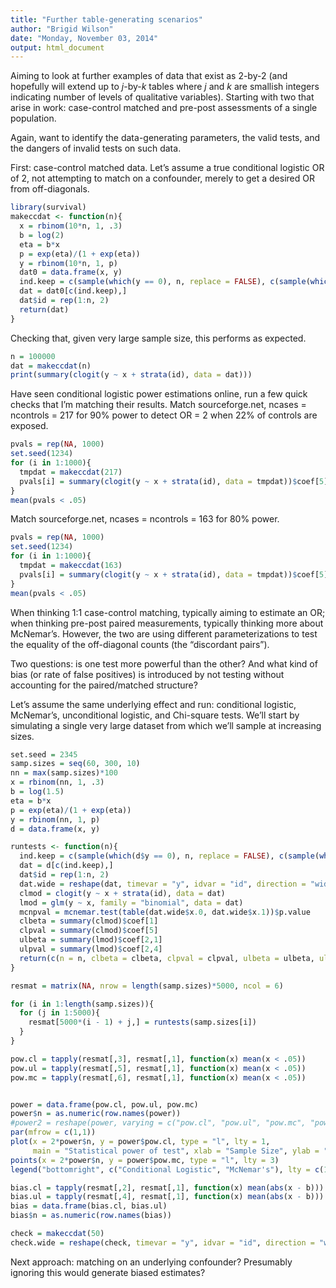 ```yaml
---
title: "Further table-generating scenarios"
author: "Brigid Wilson"
date: "Monday, November 03, 2014"
output: html_document
---
```


Aiming to look at further examples of data that exist as 2-by-2 (and hopefully will extend up to *j*-by-*k* tables where *j* and *k* are smallish integers indicating number of levels of qualitative variables). Starting with two that arise in work: case-control matched and pre-post assessments of a single population. 

Again, want to identify the data-generating parameters, the valid tests, and the dangers of invalid tests on such data.

First: case-control matched data. Let's assume a true conditional logistic OR of 2, not attempting to match on a confounder, merely to get a desired OR from off-diagonals.

```r
library(survival)
makeccdat <- function(n){
  x = rbinom(10*n, 1, .3)
  b = log(2)
  eta = b*x
  p = exp(eta)/(1 + exp(eta))
  y = rbinom(10*n, 1, p)
  dat0 = data.frame(x, y)
  ind.keep = c(sample(which(y == 0), n, replace = FALSE), c(sample(which(y == 1), n, replace = FALSE)))
  dat = dat0[c(ind.keep),]
  dat$id = rep(1:n, 2)
  return(dat)
}
```
Checking that, given very large sample size, this performs as expected.
```r
n = 100000
dat = makeccdat(n)
print(summary(clogit(y ~ x + strata(id), data = dat)))
```
Have seen conditional logistic power estimations online, run a few quick checks that I'm matching their results.
Match sourceforge.net, ncases = ncontrols = 217 for 90% power to detect OR = 2 when 22% of controls are exposed.
```r
pvals = rep(NA, 1000)
set.seed(1234)
for (i in 1:1000){
  tmpdat = makeccdat(217)
  pvals[i] = summary(clogit(y ~ x + strata(id), data = tmpdat))$coef[5]
}
mean(pvals < .05)
```
Match sourceforge.net, ncases = ncontrols = 163 for 80% power.
```r
pvals = rep(NA, 1000)
set.seed(1234)
for (i in 1:1000){
  tmpdat = makeccdat(163)
  pvals[i] = summary(clogit(y ~ x + strata(id), data = tmpdat))$coef[5]
}
mean(pvals < .05)
```
When thinking 1:1 case-control matching, typically aiming to estimate an OR; when thinking pre-post paired measurements, typically thinking more about McNemar's. However, the two are using different parameterizations to test the equality of the off-diagonal counts (the "discordant pairs"). 

Two questions: is one test more powerful than the other? And what kind of bias (or rate of false positives) is introduced by not testing without accounting for the paired/matched structure?

Let's assume the same underlying effect and run: conditional logistic, McNemar's, unconditional logistic, and Chi-square tests. We'll start by simulating a single very large dataset from which we'll sample at increasing sizes.

```r
set.seed = 2345
samp.sizes = seq(60, 300, 10)
nn = max(samp.sizes)*100
x = rbinom(nn, 1, .3)
b = log(1.5)
eta = b*x
p = exp(eta)/(1 + exp(eta))
y = rbinom(nn, 1, p)
d = data.frame(x, y)

runtests <- function(n){
  ind.keep = c(sample(which(d$y == 0), n, replace = FALSE), c(sample(which(d$y == 1), n, replace = FALSE)))
  dat = d[c(ind.keep),]
  dat$id = rep(1:n, 2)
  dat.wide = reshape(dat, timevar = "y", idvar = "id", direction = "wide")
  clmod = clogit(y ~ x + strata(id), data = dat)
  lmod = glm(y ~ x, family = "binomial", data = dat)
  mcnpval = mcnemar.test(table(dat.wide$x.0, dat.wide$x.1))$p.value
  clbeta = summary(clmod)$coef[1]
  clpval = summary(clmod)$coef[5]
  ulbeta = summary(lmod)$coef[2,1]
  ulpval = summary(lmod)$coef[2,4] 
  return(c(n = n, clbeta = clbeta, clpval = clpval, ulbeta = ulbeta, ulpval = ulpval, mcnpval = mcnpval))
}

resmat = matrix(NA, nrow = length(samp.sizes)*5000, ncol = 6)

for (i in 1:length(samp.sizes)){
  for (j in 1:5000){
    resmat[5000*(i - 1) + j,] = runtests(samp.sizes[i])    
  }
}
```
```r
pow.cl = tapply(resmat[,3], resmat[,1], function(x) mean(x < .05))
pow.ul = tapply(resmat[,5], resmat[,1], function(x) mean(x < .05))
pow.mc = tapply(resmat[,6], resmat[,1], function(x) mean(x < .05))


power = data.frame(pow.cl, pow.ul, pow.mc)
power$n = as.numeric(row.names(power))
#power2 = reshape(power, varying = c("pow.cl", "pow.ul", "pow.mc", "pow.chi"), v.names = "Power", timevar = "models", times = c("Conditional Logistic", "Logistic", "McNemar's", "Chi-Square"), direction = "long")
par(mfrow = c(1,1))
plot(x = 2*power$n, y = power$pow.cl, type = "l", lty = 1,
     main = "Statistical power of test", xlab = "Sample Size", ylab = "Power")
points(x = 2*power$n, y = power$pow.mc, type = "l", lty = 3)
legend("bottomright", c("Conditional Logistic", "McNemar's"), lty = c(1,3))

bias.cl = tapply(resmat[,2], resmat[,1], function(x) mean(abs(x - b)))
bias.ul = tapply(resmat[,4], resmat[,1], function(x) mean(abs(x - b)))
bias = data.frame(bias.cl, bias.ul)
bias$n = as.numeric(row.names(bias))

check = makeccdat(50)
check.wide = reshape(check, timevar = "y", idvar = "id", direction = "wide")

```
Next approach: matching on an underlying confounder? Presumably ignoring this would generate biased estimates?
